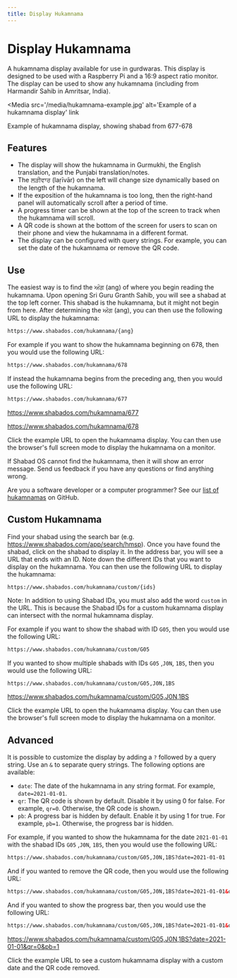 ```yaml
---
title: Display Hukamnama
---
```



# Display Hukamnama

A hukamnama display available for use in gurdwaras. This display is designed to be used with a Raspberry Pi and a 16:9 aspect ratio monitor. The display can be used to show any hukamnama (including from Harmandir Sahib in Amritsar, India).

<Media
  src='/media/hukamnama-example.jpg'
  alt='Example of a hukamnama display'
  link
>
  Example of hukamnama display, showing shabad from 677-678
</Media>

## Features

- The display will show the hukamnama in Gurmukhi, the English translation, and the Punjabi translation/notes.
- The ਲੜੀਵਾਰ (laṛīvār) on the left will change size dynamically based on the length of the hukamnama.
- If the exposition of the hukamnama is too long, then the right-hand panel will automatically scroll after a period of time.
- A progress timer can be shown at the top of the screen to track when the hukamnama will scroll.
- A QR code is shown at the bottom of the screen for users to scan on their phone and view the hukamnama in a different format.
- The display can be configured with query strings. For example, you can set the date of the hukamnama or remove the QR code.

## Use

The easiest way is to find the ਅੰਗ (ang) of where you begin reading the hukamnama. Upon opening Sri Guru Granth Sahib, you will see a shabad at the top left corner. This shabad is the hukamnama, but it might not begin from here. After determining the ਅੰਗ (ang), you can then use the following URL to display the hukamnama:

```html
https://www.shabados.com/hukamnama/{ang}
```

For example if you want to show the hukamnama beginning on 678, then you would use the following URL:

```html
https://www.shabados.com/hukamnama/678
```

If instead the hukamnama begins from the preceding ang, then you would use the following URL:

```html
https://www.shabados.com/hukamnama/677
```

https://www.shabados.com/hukamnama/677

https://www.shabados.com/hukamnama/678

Click the example URL to open the hukamnama display. You can then use the browser's full screen mode to display the hukamnama on a monitor.

If Shabad OS cannot find the hukamnama, then it will show an error message. Send us feedback if you have any questions or find anything wrong.

Are you a software developer or a computer programmer? See our [list of hukamnamas](https://github.com/shabados/web/blob/main/src/routes/hukamnama/%5Bid%5D/index%40hukamnama.tsx) on GitHub.

## Custom Hukamnama

Find your shabad using the search bar (e.g. https://www.shabados.com/app/search/hmsp). Once you have found the shabad, click on the shabad to display it. In the address bar, you will see a URL that ends with an ID. Note down the different IDs that you want to display on the hukamnama. You can then use the following URL to display the hukamnama:

```
https://www.shabados.com/hukamnama/custom/{ids}
```

Note: In addition to using Shabad IDs, you must also add the word `custom` in the URL. This is because the Shabad IDs for a custom hukamnama display can intersect with the normal hukamnama display.

For example if you want to show the shabad with ID `G05`, then you would use the following URL:

```html
https://www.shabados.com/hukamnama/custom/G05
```

If you wanted to show multiple shabads with IDs `G05` ,`J0N`, `1BS`, then you would use the following URL:

```html
https://www.shabados.com/hukamnama/custom/G05,J0N,1BS
```

https://www.shabados.com/hukamnama/custom/G05,J0N,1BS

Click the example URL to open the hukamnama display. You can then use the browser's full screen mode to display the hukamnama on a monitor.

## Advanced

It is possible to customize the display by adding a `?` followed by a query string. Use an `&` to separate query strings. The following options are available:

- `date`: The date of the hukamnama in any string format. For example, `date=2021-01-01`.
- `qr`: The QR code is shown by default. Disable it by using 0 for false. For example, `qr=0`. Otherwise, the QR code is shown.
- `pb`: A progress bar is hidden by default. Enable it by using 1 for true. For example, `pb=1`. Otherwise, the progress bar is hidden.

For example, if you wanted to show the hukamnama for the date `2021-01-01` with the shabad IDs `G05` ,`J0N`, `1BS`, then you would use the following URL:

```html
https://www.shabados.com/hukamnama/custom/G05,J0N,1BS?date=2021-01-01
```

And if you wanted to remove the QR code, then you would use the following URL:

```html
https://www.shabados.com/hukamnama/custom/G05,J0N,1BS?date=2021-01-01&qr=0
```

And if you wanted to show the progress bar, then you would use the following URL:

```html
https://www.shabados.com/hukamnama/custom/G05,J0N,1BS?date=2021-01-01&qr=0&pb=1
```

https://www.shabados.com/hukamnama/custom/G05,J0N,1BS?date=2021-01-01&qr=0&pb=1

Click the example URL to see a custom hukamnama display with a custom date and the QR code removed.
